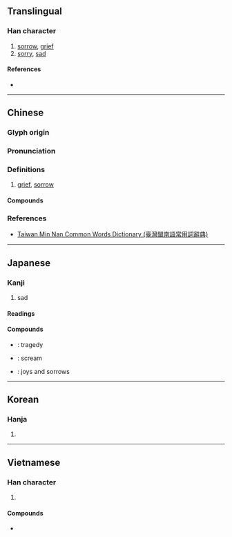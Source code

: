 {{character info/new}}
==Translingual==

===Han character===
{{Han char|rn=61|rad=心|as=08|sn=12|four=11331|canj=LYP|ids=⿱非心}}

# [[sorrow]], [[grief]]
# [[sorry]], [[sad]]

====References====
* {{Han ref|kx=0388.370|dkj=10720|dj=0721.290|hdz=42310.040|uh=60B2|ud=24754|bh=B464|bd=46180}}

----

==Chinese==
{{zh-forms}}

===Glyph origin===
{{Han etym}}

===Pronunciation===
{{zh-pron
|m=bēi
|c=bei1
|h=pfs=pî
|md=
|mn=pi
|mn-t=bui1
|w=
|mc=y
|oc=y
|cat=
}}

===Definitions===
{{zh-hanzi}}

# [[grief]], [[sorrow]]

====Compounds====
{{zh-der|慈悲殺人|悲喜交加|悲楚|悲憤填膺|大悲心|大發慈悲|悲喜交集|悲嘆|大悲咒|悲憐|悲嚎|悲歡歲月|大悲|悲辛|悲思|悲悽|悲不自勝|悲慘世界|可悲|悲懷|悲笳|悲風|悲吒|悲觀主義|悲從中來|悲悲戚戚|傷悲|悲啼|慷慨悲歌|慈悲為本|慈悲為懷|慈悲|悲痛|悲劇反諷|悲回風|悲劇|悲鳴|悲酸|悲觀|悲號|悲聲|悲秋傷春|悲秋|悲田院|悲犬咸陽|悲涼|悲泣|悲泗淋漓|悲歡離合|悲歡聚散|悲歡合散|悲歡|悲歎|悲智|悲摧|悲戚|悲憫|悲憤|悲憂|悲慟|悲愴|悲感|悲愁|悲情|悲悼|悲悲切切|悲寂|悲天憫人|悲壯|悲喜兼集|悲喜交至|悲喜交并|悲喜交切|悲哀|悲傷|悲不可抑|悲願|悲憤詩|含悲|悲痛欲絕|悲田|悲傷感|悲喜|悲谷|性格悲劇|大悲水|悲篥|大放悲聲|大慈大悲|大悲懺|悲天院|悲歌慷慨|含悲忍淚|悲心|悲慘|悲歌|悲咽|悲喜劇|悲苦|悲切|兔死狐悲|樂極則悲|樂極生悲|樂極悲來|打悲阿|狐兔之悲|樂極悲生|發悲|狐死兔悲|打悲|睹物興悲|茹泣吞悲|鼓琴悲|風木含悲|翟子悲|霸王悲歌|風樹之悲|轉悲為喜|離合悲歡|銜悲茹恨|遙悲|興盡悲來}}

===References===
* [http://twblg.dict.edu.tw/holodict_new/index.html Taiwan Min Nan Common Words Dictionary (臺灣閩南語常用詞辭典)]

----

==Japanese==

===Kanji===
{{ja-kanji|grade=3|rs=心08}}

# sad

====Readings====
{{ja-readings
|goon=ひ
|kanon=ひ
|kun=かな-しい, かな-しむ, かな-しみ
}}

====Compounds====
* {{ja-r|悲劇|ひげき}}: tragedy
* {{ja-r|悲鳴|ひめい}}: scream
* {{ja-r|悲喜|ひき}}: joys and sorrows

----

==Korean==

===Hanja===
{{ko-hanja|hangeul=비|eumhun=|rv=bi|mr=pi|y=pi}}

# {{defn|lang=ko|sort=心08}}

----

==Vietnamese==

===Han character===
{{vi-hantu|[[bi]], [[bây]], [[bầy]], [[bay]]|rs=心08}}

# {{defn|lang=vi|sort=心08}}

====Compounds====
* {{l|vi|悲𣇞|tr=[[bây giờ]]}}
